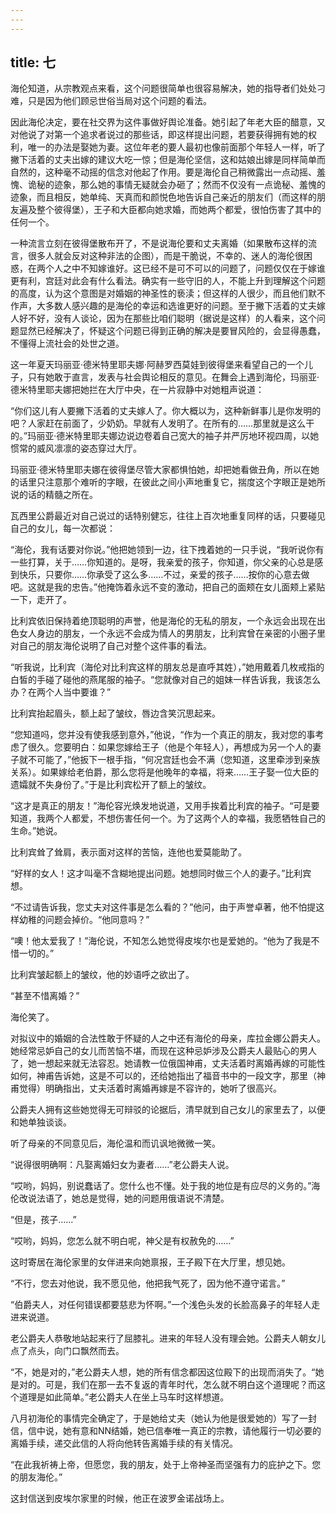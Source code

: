 ```yaml
---
---
---
```

title: 七
---



海伦知道，从宗教观点来看，这个问题很简单也很容易解决，她的指导者们处处刁难，只是因为他们顾忌世俗当局对这个问题的看法。

因此海伦决定，要在社交界为这件事做好舆论准备。她引起了年老大臣的醋意，又对他说了对第一个追求者说过的那些话，即这样提出问题，若要获得拥有她的权利，唯一的办法是娶她为妻。这位年老的要人最初也像前面那个年轻人一样，听了撇下活着的丈夫出嫁的建议大吃一惊；但是海伦坚信，这和姑娘出嫁是同样简单而自然的，这种毫不动摇的信念对他起了作用。要是海伦自己稍微露出一点动摇、羞愧、诡秘的迹象，那么她的事情无疑就会办砸了；然而不仅没有一点诡秘、羞愧的迹象，而且相反，她单纯、天真而和颜悦色地告诉自己亲近的朋友们（而这样的朋友遍及整个彼得堡），王子和大臣都向她求婚，而她两个都爱，很怕伤害了其中的任何一个。

一种流言立刻在彼得堡散布开了，不是说海伦要和丈夫离婚（如果散布这样的流言，很多人就会反对这种非法的企图），而是干脆说，不幸的、迷人的海伦很困惑，在两个人之中不知嫁谁好。这已经不是可不可以的问题了，问题仅仅在于嫁谁更有利，宫廷对此会有什么看法。确实有一些守旧的人，不能上升到理解这个问题的高度，认为这个意图是对婚姻的神圣性的亵渎；但这样的人很少，而且他们默不作声，大多数人感兴趣的是海伦的幸运和选谁更好的问题。至于撇下活着的丈夫嫁人好不好，没有人谈论，因为在那些比咱们聪明（据说是这样）的人看来，这个问题显然已经解决了，怀疑这个问题已得到正确的解决是要冒风险的，会显得愚蠢，不懂得上流社会的处世之道。

这一年夏天玛丽亚·德米特里耶夫娜·阿赫罗西莫娃到彼得堡来看望自己的一个儿子，只有她敢于直言，发表与社会舆论相反的意见。在舞会上遇到海伦，玛丽亚·德米特里耶夫娜把她拦在大厅中央，在一片寂静中对她粗声说道：

“你们这儿有人要撇下活着的丈夫嫁人了。你大概以为，这种新鲜事儿是你发明的吧？人家赶在前面了，少奶奶。早就有人发明了。在所有的……那里就是这么干的。”玛丽亚·德米特里耶夫娜边说边卷着自己宽大的袖子并严厉地环视四周，以她惯常的威风凛凛的姿态穿过大厅。

玛丽亚·德米特里耶夫娜在彼得堡尽管大家都惧怕她，却把她看做丑角，所以在她的话里只注意那个难听的字眼，在彼此之间小声地重复它，揣度这个字眼正是她所说的话的精髓之所在。

瓦西里公爵最近对自己说过的话特别健忘，往往上百次地重复同样的话，只要碰见自己的女儿，每一次都说：

“海伦，我有话要对你说。”他把她领到一边，往下拽着她的一只手说，“我听说你有一些打算，关于……你知道的。是呀，我亲爱的孩子，你知道，你父亲的心总是感到快乐，只要你……你承受了这么多……不过，亲爱的孩子……按你的心意去做吧。这就是我的忠告。”他掩饰着永远不变的激动，把自己的面颊在女儿面颊上紧贴一下，走开了。

比利宾依旧保持着绝顶聪明的声誉，他是海伦的无私的朋友，一个永远会出现在出色女人身边的朋友，一个永远不会成为情人的男朋友，比利宾曾在亲密的小圈子里对自己的朋友海伦说明了自己对整个这件事的看法。

“听我说，比利宾（海伦对比利宾这样的朋友总是直呼其姓），”她用戴着几枚戒指的白皙的手碰了碰他的燕尾服的袖子。“您就像对自己的姐妹一样告诉我，我该怎么办？在两个人当中要谁？”

比利宾抬起眉头，额上起了皱纹，唇边含笑沉思起来。

“您知道吗，您并没有使我感到意外，”他说，“作为一个真正的朋友，我对您的事考虑了很久。您要明白：如果您嫁给王子（他是个年轻人），再想成为另一个人的妻子就不可能了，”他扳下一根手指，“何况宫廷也会不满（您知道，这里牵涉到亲族关系）。如果嫁给老伯爵，那么您将是他晚年的幸福，将来……王子娶一位大臣的遗孀就不失身份了。”于是比利宾松开了额上的皱纹。

“这才是真正的朋友！”海伦容光焕发地说道，又用手挨着比利宾的袖子。“可是要知道，我两个人都爱，不想伤害任何一个。为了这两个人的幸福，我愿牺牲自己的生命。”她说。

比利宾耸了耸肩，表示面对这样的苦恼，连他也爱莫能助了。

“好样的女人！这才叫毫不含糊地提出问题。她想同时做三个人的妻子。”比利宾想。

“不过请告诉我，您丈夫对这件事是怎么看的？”他问，由于声誉卓著，他不怕提这样幼稚的问题会掉价。“他同意吗？”

“噢！他太爱我了！”海伦说，不知怎么她觉得皮埃尔也是爱她的。“他为了我是不惜一切的。”

比利宾皱起额上的皱纹，他的妙语呼之欲出了。

“甚至不惜离婚？”

海伦笑了。

对拟议中的婚姻的合法性敢于怀疑的人之中还有海伦的母亲，库拉金娜公爵夫人。她经常忌妒自己的女儿而苦恼不堪，而现在这种忌妒涉及公爵夫人最贴心的男人了，她一想起来就无法容忍。她请教一位俄国神甫，丈夫活着时离婚再嫁的可能性如何，神甫告诉她，这是不可以的，还给她指出了福音书中的一段文字，那里（神甫觉得）明确指出，丈夫活着时离婚再嫁是不容许的，她听了很高兴。

公爵夫人拥有这些她觉得无可辩驳的论据后，清早就到自己女儿的家里去了，以便和她单独谈谈。

听了母亲的不同意见后，海伦温和而讥讽地微微一笑。

“说得很明确啊：凡娶离婚妇女为妻者……”老公爵夫人说。

“哎哟，妈妈，别说蠢话了。您什么也不懂。处于我的地位是有应尽的义务的。”海伦改说法语了，她总是觉得，她的问题用俄语说不清楚。

“但是，孩子……”

“哎哟，妈妈，您怎么就不明白呢，神父是有权赦免的……”

这时寄居在海伦家里的女伴进来向她禀报，王子殿下在大厅里，想见她。

“不行，您去对他说，我不愿见他，他把我气死了，因为他不遵守诺言。”

“伯爵夫人，对任何错误都要慈悲为怀啊。”一个浅色头发的长脸高鼻子的年轻人走进来说道。

老公爵夫人恭敬地站起来行了屈膝礼。进来的年轻人没有理会她。公爵夫人朝女儿点了点头，向门口飘然而去。

“不，她是对的，”老公爵夫人想，她的所有信念都因这位殿下的出现而消失了。“她是对的。可是，我们在那一去不复返的青年时代，怎么就不明白这个道理呢？而这个道理是如此简单。”老公爵夫人在坐上马车时这样想道。

八月初海伦的事情完全确定了，于是她给丈夫（她认为他是很爱她的）写了一封信，信中说，她有意和NN结婚，她已信奉唯一真正的宗教，请他履行一切必要的离婚手续，递交此信的人将向他转告离婚手续的有关情况。

“在此我祈祷上帝，但愿您，我的朋友，处于上帝神圣而坚强有力的庇护之下。您的朋友海伦。”

这封信送到皮埃尔家里的时候，他正在波罗金诺战场上。